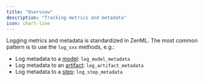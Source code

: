 ```yaml
---
title: "Overview"
description: "Tracking metrics and metadata"
icon: chart-line
---
```


Logging metrics and metadata is standardized in ZenML. The most common pattern is to use the `log_xxx` methods, e.g.:

* Log metadata to a [model](v/0.66.0/usage/resource-data-management/track-metrics-metadata/attach-metadata-to-a-model): `log_model_metadata`
* Log metadata to an [artifact](v/0.66.0/usage/resource-data-management/track-metrics-metadata/attach-metadata-to-an-artifact): `log_artifact_metadata`
* Log metadata to a [step](v/0.66.0/usage/resource-data-management/track-metrics-metadata/attach-metadata-to-steps): `log_step_metadata`

